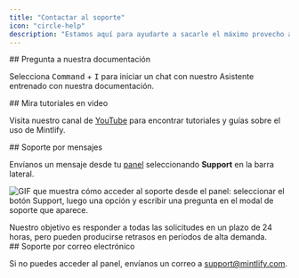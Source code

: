```yaml
---
title: "Contactar al soporte"
icon: "circle-help"
description: "Estamos aquí para ayudarte a sacarle el máximo provecho a Mintlify"
---
```


<div id="ask-our-docs">
  ## Pregunta a nuestra documentación
</div>

Selecciona <kbd>Command</kbd> + <kbd>I</kbd> para iniciar un chat con nuestro Asistente entrenado con nuestra documentación.

<div id="watch-video-tutorials">
  ## Mira tutoriales en video
</div>

Visita nuestro canal de [YouTube](https://www.youtube.com/@GetMintlify/videos) para encontrar tutoriales y guías sobre el uso de Mintlify.

<div id="message-support">
  ## Soporte por mensajes
</div>

Envíanos un mensaje desde tu [panel](https://dashboard.mintlify.com/) seleccionando **Support** en la barra lateral.

![GIF que muestra cómo acceder al soporte desde el panel: seleccionar el botón Support, luego una opción y escribir una pregunta en el modal de soporte que aparece.](https://mintlify.s3.us-west-1.amazonaws.com/mintlify/images/support-flow.gif)

<Info>
Nuestro objetivo es responder a todas las solicitudes en un plazo de 24 horas, pero pueden producirse retrasos en períodos de alta demanda.
</Info>

<div id="email-support">
  ## Soporte por correo electrónico
</div>

Si no puedes acceder al panel, envíanos un correo a <a href="mailto:support@mintlify.com">support@mintlify.com</a>.